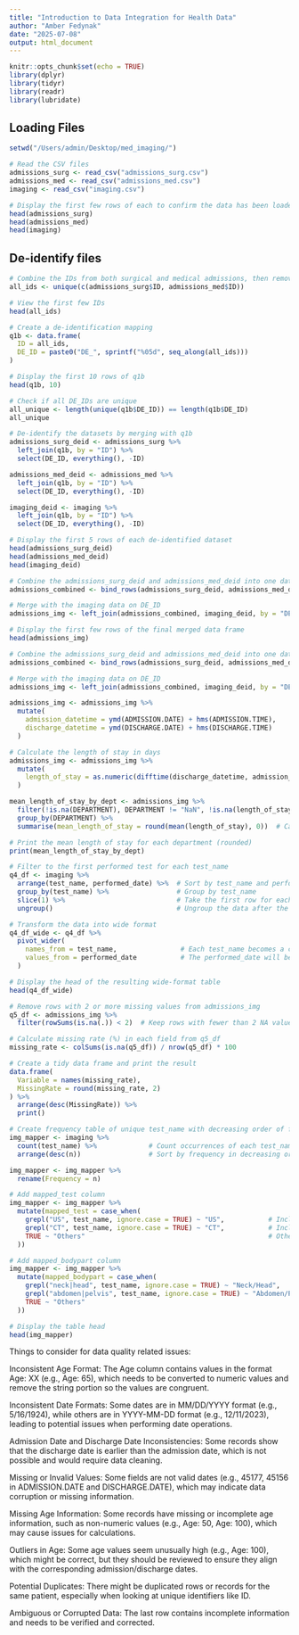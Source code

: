```yaml
---
title: "Introduction to Data Integration for Health Data"
author: "Amber Fedynak"
date: "2025-07-08"
output: html_document
---
```


```r
knitr::opts_chunk$set(echo = TRUE)
library(dplyr)
library(tidyr)
library(readr)
library(lubridate)
```

## Loading Files

```r
setwd("/Users/admin/Desktop/med_imaging/")

# Read the CSV files
admissions_surg <- read_csv("admissions_surg.csv")
admissions_med <- read_csv("admissions_med.csv")
imaging <- read_csv("imaging.csv")

# Display the first few rows of each to confirm the data has been loaded correctly
head(admissions_surg)
head(admissions_med)
head(imaging)

```

## De-identify files

```r

# Combine the IDs from both surgical and medical admissions, then remove duplicates
all_ids <- unique(c(admissions_surg$ID, admissions_med$ID))

# View the first few IDs
head(all_ids)

# Create a de-identification mapping
q1b <- data.frame(
  ID = all_ids,
  DE_ID = paste0("DE_", sprintf("%05d", seq_along(all_ids)))
)

# Display the first 10 rows of q1b
head(q1b, 10)

# Check if all DE_IDs are unique
all_unique <- length(unique(q1b$DE_ID)) == length(q1b$DE_ID)
all_unique

# De-identify the datasets by merging with q1b
admissions_surg_deid <- admissions_surg %>%
  left_join(q1b, by = "ID") %>%
  select(DE_ID, everything(), -ID)

admissions_med_deid <- admissions_med %>%
  left_join(q1b, by = "ID") %>%
  select(DE_ID, everything(), -ID)

imaging_deid <- imaging %>%
  left_join(q1b, by = "ID") %>%
  select(DE_ID, everything(), -ID)

# Display the first 5 rows of each de-identified dataset
head(admissions_surg_deid)
head(admissions_med_deid)
head(imaging_deid)
```


```r
# Combine the admissions_surg_deid and admissions_med_deid into one data frame
admissions_combined <- bind_rows(admissions_surg_deid, admissions_med_deid)

# Merge with the imaging data on DE_ID
admissions_img <- left_join(admissions_combined, imaging_deid, by = "DE_ID")

# Display the first few rows of the final merged data frame
head(admissions_img)
```


```r
# Combine the admissions_surg_deid and admissions_med_deid into one data frame
admissions_combined <- bind_rows(admissions_surg_deid, admissions_med_deid)

# Merge with the imaging data on DE_ID
admissions_img <- left_join(admissions_combined, imaging_deid, by = "DE_ID")

```


```r
admissions_img <- admissions_img %>%
  mutate(
    admission_datetime = ymd(ADMISSION.DATE) + hms(ADMISSION.TIME),
    discharge_datetime = ymd(DISCHARGE.DATE) + hms(DISCHARGE.TIME)
  )

# Calculate the length of stay in days 
admissions_img <- admissions_img %>%
  mutate(
    length_of_stay = as.numeric(difftime(discharge_datetime, admission_datetime, units = "days"))
  )

mean_length_of_stay_by_dept <- admissions_img %>%
  filter(!is.na(DEPARTMENT), DEPARTMENT != "NaN", !is.na(length_of_stay)) %>%  # Drop rows where DEPARTMENT is NA or "NaN" and length_of_stay is NA
  group_by(DEPARTMENT) %>%
  summarise(mean_length_of_stay = round(mean(length_of_stay), 0))  # Calculate mean and round

# Print the mean length of stay for each department (rounded)
print(mean_length_of_stay_by_dept)
```


```r
# Filter to the first performed test for each test_name
q4_df <- imaging %>%
  arrange(test_name, performed_date) %>%  # Sort by test_name and performed_date
  group_by(test_name) %>%                 # Group by test_name
  slice(1) %>%                            # Take the first row for each test_name group
  ungroup()                               # Ungroup the data after the operation

# Transform the data into wide format
q4_df_wide <- q4_df %>%
  pivot_wider(
    names_from = test_name,                # Each test_name becomes a column
    values_from = performed_date           # The performed_date will be the values
  )

# Display the head of the resulting wide-format table
head(q4_df_wide)

```


```r
# Remove rows with 2 or more missing values from admissions_img
q5_df <- admissions_img %>%
  filter(rowSums(is.na(.)) < 2)  # Keep rows with fewer than 2 NA values

# Calculate missing rate (%) in each field from q5_df
missing_rate <- colSums(is.na(q5_df)) / nrow(q5_df) * 100

# Create a tidy data frame and print the result
data.frame(
  Variable = names(missing_rate),
  MissingRate = round(missing_rate, 2)
) %>%
  arrange(desc(MissingRate)) %>%  
  print()
```


```r
# Create frequency table of unique test_name with decreasing order of frequency
img_mapper <- imaging %>%
  count(test_name) %>%             # Count occurrences of each test_name
  arrange(desc(n))                 # Sort by frequency in decreasing order

img_mapper <- img_mapper %>%
  rename(Frequency = n)

# Add mapped_test column
img_mapper <- img_mapper %>%
  mutate(mapped_test = case_when(
    grepl("US", test_name, ignore.case = TRUE) ~ "US",           # Includes 'US' or 'Ultrasound'
    grepl("CT", test_name, ignore.case = TRUE) ~ "CT",           # Includes 'CT'
    TRUE ~ "Others"                                              # Other cases
  ))

# Add mapped_bodypart column
img_mapper <- img_mapper %>%
  mutate(mapped_bodypart = case_when(
    grepl("neck|head", test_name, ignore.case = TRUE) ~ "Neck/Head",    # Includes 'neck' or 'head'
    grepl("abdomen|pelvis", test_name, ignore.case = TRUE) ~ "Abdomen/Pelvis",  # Includes 'abdomen' or 'pelvis'
    TRUE ~ "Others"                                                        # Other cases
  ))

# Display the table head
head(img_mapper)
```


Things to consider for data quality related issues:

Inconsistent Age Format: The Age column contains values in the format Age: XX (e.g., Age: 65), which needs to be converted to numeric values and remove the string portion so the values are congruent.

Inconsistent Date Formats: Some dates are in MM/DD/YYYY format (e.g., 5/16/1924), while others are in YYYY-MM-DD format (e.g., 12/11/2023), leading to potential issues when performing date operations.

Admission Date and Discharge Date Inconsistencies: Some records show that the discharge date is earlier than the admission date, which is not possible and would require data cleaning.

Missing or Invalid Values:  Some fields are not valid dates (e.g., 45177, 45156 in ADMISSION.DATE and DISCHARGE.DATE), which may indicate data corruption or missing information.

Missing Age Information: Some records have missing or incomplete age information, such as non-numeric values (e.g., Age: 50, Age: 100), which may cause issues for calculations.

Outliers in Age:  Some age values seem unusually high (e.g., Age: 100), which might be correct, but they should be reviewed to ensure they align with the corresponding admission/discharge dates.

Potential Duplicates: There might be duplicated rows or records for the same patient, especially when looking at unique identifiers like ID.

Ambiguous or Corrupted Data:  The last row contains incomplete information and needs to be verified and corrected.
